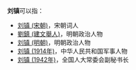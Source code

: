 '''刘镇'''可以指：
* [[刘镇_(宋朝)|刘镇 (宋朝)]]，宋朝词人
* [[劉鎮_(建文舉人)|劉鎮 (建文舉人)]]，明朝政治人物
* [[刘镇_(明朝)|刘镇 (明朝)]]，明朝政治人物
* [[刘镇_(1914年)|刘镇 (1914年)]]，中华人民共和国军事人物
* [[刘镇_(1942年)|刘镇 (1942年)]]，全国人大常委会副秘书长

{{disambig|Cat=二字刘姓人名消歧义}}